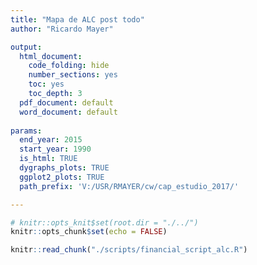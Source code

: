 ```yaml
---
title: "Mapa de ALC post todo"
author: "Ricardo Mayer"

output:
  html_document:
    code_folding: hide
    number_sections: yes
    toc: yes
    toc_depth: 3
  pdf_document: default
  word_document: default
  
params:
  end_year: 2015
  start_year: 1990
  is_html: TRUE
  dygraphs_plots: TRUE
  ggplot2_plots: TRUE
  path_prefix: 'V:/USR/RMAYER/cw/cap_estudio_2017/'

---
```



```r

# knitr::opts_knit$set(root.dir = "./../")
knitr::opts_chunk$set(echo = FALSE)

```

```r
knitr::read_chunk("./scripts/financial_script_alc.R")
```


```r
```


```r
```








